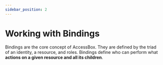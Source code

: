 ```yaml
---
sidebar_position: 2
---
```



# Working with Bindings

Bindings are the core concept of AccessBox. They are defined by the triad of an identity, a resource, and roles. 
Bindings define who can perform what **actions on a given resource and all its children**.
